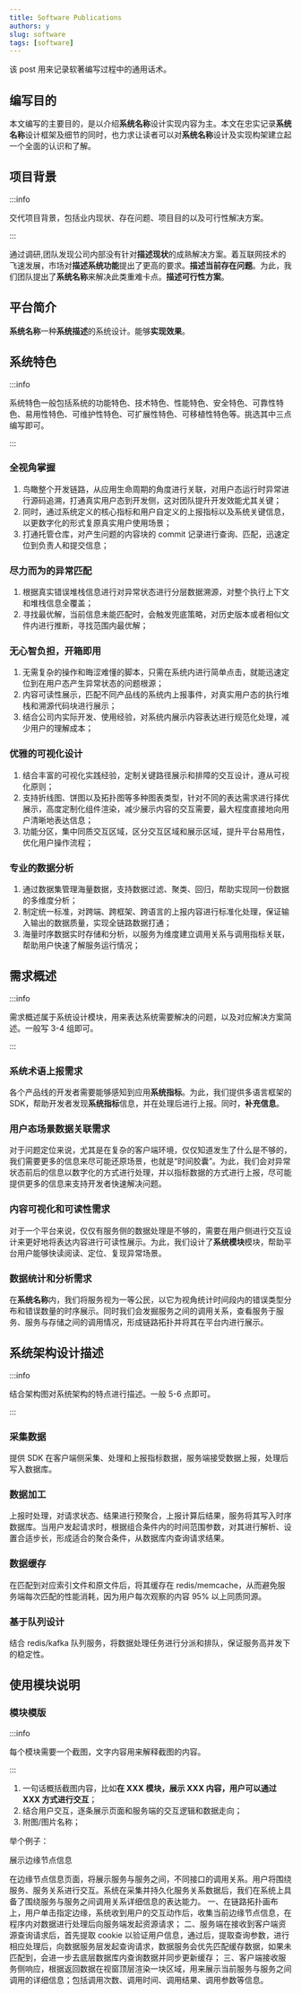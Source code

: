 ```yaml
---
title: Software Publications
authors: y
slug: software
tags: [software]
---
```


该 post 用来记录软著编写过程中的通用话术。

<!--truncate-->

## 编写目的

本文编写的主要目的，是以介绍**系统名称**设计实现内容为主。本文在忠实记录**系统名称**设计框架及细节的同时，也力求让读者可以对**系统名称**设计及实现构架建立起一个全面的认识和了解。

## 项目背景

:::info

交代项目背景，包括业内现状、存在问题、项目目的以及可行性解决方案。

:::

通过调研,团队发现公司内部没有针对**描述现状**的成熟解决方案。着互联网技术的飞速发展，市场对**描述系统功能**提出了更高的要求。**描述当前存在问题**。为此，我们团队提出了**系统名称**来解决此类重难卡点。**描述可行性方案**。

## 平台简介

**系统名称**一种**系统描述**的系统设计。能够**实现效果**。

## 系统特色

:::info

系统特色一般包括系统的功能特色、技术特色、性能特色、安全特色、可靠性特色、易用性特色、可维护性特色、可扩展性特色、可移植性特色等。挑选其中三点编写即可。

:::

### 全视角掌握

1. 鸟瞰整个开发链路，从应用生命周期的角度进行关联，对用户态运行时异常进行源码追溯，打通真实用户态到开发侧，这对团队提升开发效能尤其关键；
2. 同时，通过系统定义的核心指标和用户自定义的上报指标以及系统关键信息，以更数字化的形式复原真实用户使用场景；
3. 打通托管仓库，对产生问题的内容块的 commit 记录进行查询、匹配，迅速定位到负责人和提交信息；

### 尽力而为的异常匹配

1. 根据真实错误堆栈信息进行对异常状态进行分层数据溯源，对整个执行上下文和堆栈信息全覆盖；
2. 寻找最优解，当前信息未能匹配时，会触发兜底策略，对历史版本或者相似文件内进行推断，寻找范围内最优解；

### 无心智负担，开箱即用

1. 无需复杂的操作和晦涩难懂的脚本，只需在系统内进行简单点击，就能迅速定位到在用户态产生异常状态的问题根源；
2. 内容可读性展示，匹配不同产品线的系统内上报事件，对真实用户态的执行堆栈和溯源代码块进行展示；
3. 结合公司内实际开发、使用经验，对系统内展示内容表达进行规范化处理，减少用户的理解成本；

### 优雅的可视化设计

1. 结合丰富的可视化实践经验，定制关键路径展示和排障的交互设计，遵从可视化原则；
2. 支持折线图、饼图以及拓扑图等多种图表类型，针对不同的表达需求进行择优展示，高度定制化组件渲染，减少展示内容的交互需要，最大程度直接地向用户清晰地表达信息；
3. 功能分区，集中同质交互区域，区分交互区域和展示区域，提升平台易用性，优化用户操作流程；

### 专业的数据分析

1. 通过数据集管理海量数据，支持数据过滤、聚类、回归，帮助实现同一份数据的多维度分析；
2. 制定统一标准，对跨端、跨框架、跨语言的上报内容进行标准化处理，保证输入输出的数据质量，实现全链路数据打通；
3. 海量时序数据实时存储和分析，以服务为维度建立调用关系与调用指标关联，帮助用户快速了解服务运行情况；

## 需求概述

:::info

需求概述属于系统设计模块，用来表达系统需要解决的问题，以及对应解决方案简述。一般写 3-4 组即可。

:::

### **系统术语**上报需求

各个产品线的开发者需要能够感知到应用**系统指标**。为此，我们提供多语言框架的 SDK，帮助开发者发现**系统指标**信息，并在处理后进行上报。同时，**补充信息**。

### 用户态场景数据关联需求

对于问题定位来说，尤其是在复杂的客户端环境，仅仅知道发生了什么是不够的，我们需要更多的信息来尽可能还原场景，也就是“时间胶囊”。为此，我们会对异常状态前后的信息以数字化的方式进行处理，并以指标数据的方式进行上报，尽可能提供更多的信息来支持开发者快速解决问题。

### 内容可视化和可读性需求

对于一个平台来说，仅仅有服务侧的数据处理是不够的，需要在用户侧进行交互设计来更好地将表达内容进行可读性展示。为此，我们设计了**系统模块**模块，帮助平台用户能够快读阅读、定位、复现异常场景。

### 数据统计和分析需求

在**系统名称**内，我们将服务视为一等公民，以它为视角统计时间段内的错误类型分布和错误数量的时序展示。同时我们会发掘服务之间的调用关系，查看服务于服务、服务与存储之间的调用情况，形成链路拓扑并将其在平台内进行展示。

## 系统架构设计描述

:::info

结合架构图对系统架构的特点进行描述。一般 5-6 点即可。

:::

### 采集数据

提供 SDK 在客户端侧采集、处理和上报指标数据，服务端接受数据上报，处理后写入数据库。

### 数据加工

上报时处理，对请求状态、结果进行预聚合，上报计算后结果，服务将其写入时序数据库。当用户发起请求时，根据组合条件内的时间范围参数，对其进行解析、设置合适步长，形成适合的聚合条件，从数据库内查询请求结果。

### 数据缓存

在匹配到对应索引文件和原文件后，将其缓存在 redis/memcache，从而避免服务端每次匹配的性能消耗，因为用户每次观察的内容 95% 以上同质同源。

### 基于队列设计

结合 redis/kafka 队列服务，将数据处理任务进行分派和排队，保证服务高并发下的稳定性。

## 使用模块说明

### 模块模版

:::info

每个模块需要一个截图，文字内容用来解释截图的内容。

:::

1. 一句话概括截图内容，比如**在 XXX 模块，展示 XXX 内容，用户可以通过 XXX 方式进行交互**；
2. 结合用户交互，逐条展示页面和服务端的交互逻辑和数据走向；
3. 附图/图片名称；

举个例子：

展示边缘节点信息

在边缘节点信息页面，将展示服务与服务之间，不同接口的调用关系。用户将围绕服务、服务关系进行交互。系统在采集并持久化服务关系数据后，我们在系统上具备了围绕服务与服务之间调用关系详细信息的表达能力。
一、在链路拓扑画布上，用户单击指定边缘，系统收到用户的交互动作后，收集当前边缘节点信息，在程序内对数据进行处理后向服务端发起资源请求；
二、服务端在接收到客户端资源查询请求后，首先提取 cookie 以验证用户信息，通过后，提取查询参数，进行相应处理后，向数据服务层发起查询请求，数据服务会优先匹配缓存数据，如果未匹配到，会进一步去底层数据库内查询数据并同步更新缓存；
三、客户端接收服务侧响应，根据返回数据在视窗顶层渲染一块区域，用来展示当前服务与服务之间调用的详细信息；包括调用次数、调用时间、调用结果、调用参数等信息。
